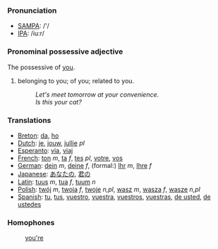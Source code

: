 ===Pronunciation===
*[[w:SAMPA|SAMPA]]: /'/
*[[w:IPA|IPA]]: /iu:r/

===Pronominal possessive adjective===
The possessive of [[you]].

#belonging to you; of you; related to you.
#:''Let's meet tomorrow at your convenience''. 
#:''Is this your cat?'' 

===Translations===
*[[Breton]]: [[da]], [[ho]]
*[[Dutch]]: [[je]], [[jouw]], [[jullie]] ''pl''
*[[Esperanto]]: [[via]], [[viaj]]
*[[French]]: [[ton]] ''m'', [[ta]] ''f'', [[tes]] ''pl'', [[votre]], [[vos]]
*[[German]]: [[dein]] ''m'', [[deine]] ''f'', (formal:) [[Ihr]] ''m'', [[Ihre]] ''f''
*[[Japanese]]: [[あなたの]], [[君の]]
*[[Latin]]: [[tuus]] ''m'', [[tua]] ''f'', [[tuum]] ''n''
*[[Polish]]: [[twój]] ''m'', [[twoja]] ''f'', [[twoje]] ''n,pl'', [[wasz]] ''m'', [[wasza]] ''f'', [[wasze]] ''n,pl''
*[[Spanish]]: [[tu]], [[tus]], [[vuestro]], [[vuestra]], [[vuestros]], [[vuestras]], [[de usted]], [[de ustedes]]

===Homophones===

:[[you're]]